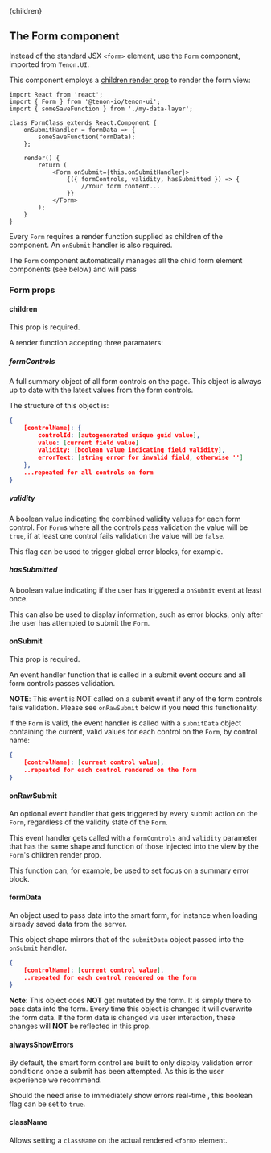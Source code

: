 

<Layout>
    <Helmet>
        <title>Tenon-ui | The Form component</title>
    </Helmet>{children}
</Layout>

## The Form component
Instead of the standard JSX `<form>` element, use the `Form` component, imported from `Tenon.UI`.

This component employs a [children render prop](https://reactjs.org/docs/render-props.html#using-props-other-than-render)
to render the form view:

```
import React from 'react';
import { Form } from '@tenon-io/tenon-ui';
import { someSaveFunction } from './my-data-layer';

class FormClass extends React.Component {
    onSubmitHandler = formData => {
        someSaveFunction(formData);
    };

    render() {
        return (
            <Form onSubmit={this.onSubmitHandler}>
                {({ formControls, validity, hasSubmitted }) => {
                    //Your form content...
                }}
            </Form>
        );
    }
}
```

Every `Form` requires a render function supplied as children of the component. An `onSubmit`
handler is also required.

The `Form` component automatically manages all the child form element components (see below)
and will pass 

### Form props

#### children
This prop is required.

A render function accepting three paramaters:

##### formControls
A full summary object of all form controls on the page. This object is always up to date
with the latest values from the form controls.

The structure of this object is:

```json
{
    [controlName]: {
        controlId: [autogenerated unique guid value],
        value: [current field value]
        validity: [boolean value indicating field validity],
        errorText: [string error for invalid field, otherwise '']
    },
    ...repeated for all controls on form
}

```

##### validity
A boolean value indicating the combined validity values for each form control. For `Form`s where
all the controls pass validation the value will be `true`, if at least one control fails
validation the value will be `false`.

This flag can be used to trigger global error blocks, for example.

##### hasSubmitted 
A boolean value indicating if the user has triggered a `onSubmit` event at least once.

This can also be used to display information, such as error blocks, only after the user
has attempted to submit the `Form`.

#### onSubmit
This prop is required.

An event handler function that is called in a submit event occurs and all form controls
passes validation.

**NOTE**: This event is NOT called on a submit event if any of the form controls fails
validation. Please see `onRawSubmit` below if you need this functionality.

If the `Form` is valid, the event handler is called with a `submitData` object containing
the current, valid values for each control on the `Form`, by control name:

```json
{
    [controlName]: [current control value],
    ..repeated for each control rendered on the form
}
```
#### onRawSubmit
An optional event handler that gets triggered by every submit action on the `Form`, regardless
of the validity state of the `Form`.

This event handler gets called with a `formControls` and `validity` parameter that has the same
shape and function of those injected into the view by the `Form`'s children render prop.

This function can, for example, be used to set focus on a summary error block. 

#### formData 
An object used to pass data into the smart form, for instance when loading already saved data from 
the server.

This object shape mirrors that of the `submitData` object passed into the `onSubmit` handler.

```json
{
    [controlName]: [current control value],
    ..repeated for each control rendered on the form
}
```

**Note**: This object does **NOT** get mutated by the form. It is simply there to pass data into
the form. Every time this object is changed it will overwrite the form data. If the form data
is changed via user interaction, these changes will **NOT** be reflected in this prop.

#### alwaysShowErrors
By default, the smart form control are built to only display validation error conditions once
a submit has been attempted. As this is the user experience we recommend.

Should the need arise to immediately show errors real-time , this boolean flag can be set to 
`true`.

#### className
Allows setting a `className` on the actual rendered `<form>` element.
